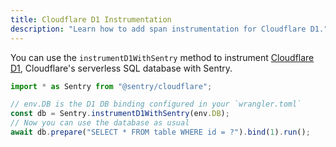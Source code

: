```yaml
---
title: Cloudflare D1 Instrumentation
description: "Learn how to add span instrumentation for Cloudflare D1."
---
```


You can use the `instrumentD1WithSentry` method to instrument [Cloudflare D1](https://developers.cloudflare.com/d1/),
Cloudflare's serverless SQL database with Sentry.

```javascript
import * as Sentry from "@sentry/cloudflare";

// env.DB is the D1 DB binding configured in your `wrangler.toml`
const db = Sentry.instrumentD1WithSentry(env.DB);
// Now you can use the database as usual
await db.prepare("SELECT * FROM table WHERE id = ?").bind(1).run();
```
